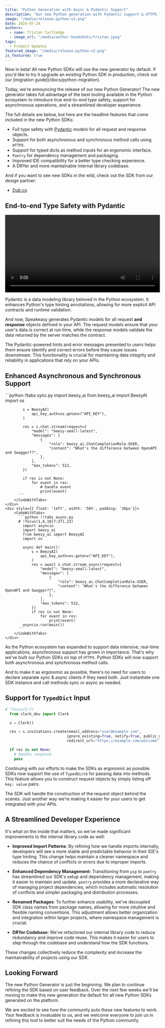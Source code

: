 ```yaml
---
title: "Python Generation with Async & Pydantic Support"
description: "Our new Python generation with Pydantic support & HTTPX."
image: "/media/release-python-v2.png"
date: 2024-07-24
authors:
  - name: Tristan Cartledge
  - image_url: "/media/author-headshots/tristan.jpeg"
tags:
  - Product Updates
featured_image: "/media/release-python-v2.png"
is_featured: true
---
```



<Callout title="Beta Availability" variant="success">
  Now in beta! All new Python SDKs will use the new generator by default. If
  you'd like to try it upgrade an existing Python SDK in production, check out
  our [migration guide](/docs/python-migration).
</Callout>

Today, we're announcing the release of our new Python Generator! The new generator takes full advantage of the best tooling available in the Python ecosystem to introduce true end-to-end type safety, support for asynchronous operations, and a streamlined developer experience.

The full details are below, but here are the headline features that come included in the new Python SDKs:

- Full type safety with [Pydantic](https://github.com/pydantic/pydantic) models for all request and response objects.
- Support for both asynchronous and synchronous method calls using `HTTPX`.
- Support for typed dicts as method inputs for an ergonomic interface.
- `Poetry` for dependency management and packaging.
- Improved IDE compatibility for a better type checking experience.
- A DRYer and more maintainable internal library codebase.

And if you want to see new SDKs in the wild, check out the SDK from our design partner:

- [Dub.co](https://github.com/dubinc/dub-python)

## End-to-end Type Safety with Pydantic

<div className="mt-10">
  <video controls={false} loop={true} autoPlay={true} width="100%">
    <source src={beezy_ide_video} type="video/mp4" />
  </video>
</div>

Pydantic is a data modeling library beloved in the Python ecosystem. It enhances Python's type hinting annotations, allowing for more explicit API contracts and runtime validation.

And now, Speakeasy generates Pydantic models for all request **and response** objects defined in your API. The request models ensure that your user's data is correct at run time, while the response models validate the data returned by the server matches the contract.

The Pydantic-powered hints and error messages presented to users helps them ensure identify and correct errors before they cause issues downstream. This functionality is crucial for maintaining data integrity and reliability in applications that rely on your APIs.

## Enhanced Asynchronous and Synchronous Support

<div style={{ width: '100%', overflow: 'auto' }}>
    <div style={{ float: 'left', width: '50%', padding: '20px'}}>
        <CodeWithTabs>
          ```python !!tabs sync.py
            import beezy_ai
            from beezy_ai import BeezyAI
            import os

            s = BeezyAI(
                api_key_auth=os.getenv("API_KEY"),
            )

            res = s.chat.stream(request={
                "model": "beezy-small-latest",
                "messages": [
                    {
                        "role": beezy_ai.ChatCompletionRole.USER,
                        "content": "What's the difference between OpenAPI and Swagger??",
                    },
                ],
                "max_tokens": 512,
            })

            if res is not None:
                for event in res:
                    # handle event
                    print(event)
          ```
        </CodeWithTabs>
    </div>
    <div style={{ float: 'left', width: '50%', padding: '20px'}}>
        <CodeWithTabs>
          ```python !!tabs async.py
          # !focus(1,6,10[7:37],23)
            import asyncio
            import beezy_ai
            from beezy_ai import BeezyAI
            import os

            async def main():
                s = BeezyAI(
                    api_key_auth=os.getenv("API_KEY"),
                )
                res = await s.chat.stream_async(request={
                    "model": "beezy-small-latest",
                    "messages": [
                        {
                            "role": beezy_ai.ChatCompletionRole.USER,
                            "content": "What's the difference between OpenAPI and Swagger??",
                        },
                    ],
                    "max_tokens": 512,
                })
                if res is not None:
                    for event in res:
                        print(event)
            asyncio.run(main())
          ```
        </CodeWithTabs>
    </div>

</div>

As the Python ecosystem has expanded to support data intensive, real-time applications, asynchronous support has grown in importance. That's why we've built our Python SDKs on top of `HTTPX`. Python SDKs will now support both asynchronous and synchronous method calls.

And to make it as ergonomic as possible, there's no need for users to declare separate sync & async clients if they need both. Just instantiate one SDK instance and call methods sync or async as needed.

## Support for `TypedDict` Input

```python main.py
# !focus(5:7)
  from clerk_dev import Clerk

  s = Clerk()

  res = s.invitations.create(email_address="user@example.com",
                            ignore_existing=True, notify=True, public_metadata={},
                            redirect_url="https://example.com/welcome")

  if res is not None:
    # handle response
    pass
```

Continuing with our efforts to make the SDKs as ergonomic as possible. SDKs now support the use of `TypedDict`s for passing data into methods. This feature allows you to construct request objects by simply listing off `key: value` pairs.

The SDK will handle the construction of the request object behind the scenes. Just another way we're making it easier for your users to get integrated with your APIs.

## A Streamlined Developer Experience

It's what on the inside that matters, so we've made significant improvements to the internal library code as well:

- **Improved Import Patterns**: By refining how we handle imports internally, developers will see a more stable and predictable behavior in their IDE's type hinting. This change helps maintain a cleaner namespace and reduces the chance of conflicts or errors due to improper imports.
- **Enhanced Dependency Management**: Transitioning from `pip` to `poetry` has streamlined our SDK's setup and dependency management, making it easier to maintain and update. `poetry` provides a more declarative way of managing project dependencies, which includes automatic resolution of conflicts and simpler packaging and distribution processes.

- **Renamed Packages**: To further enhance usability, we've decoupled SDK class names from package names, allowing for more intuitive and flexible naming conventions. This adjustment allows better organization and integration within larger projects, where namespace management is crucial.

- **DRYer Codebase**: We've refactored our internal library code to reduce redundancy and improve code reuse. This makes it easier for users to step through the codebase and understand how the SDK functions.

These changes collectively reduce the complexity and increase the maintainability of projects using our SDK.

## Looking Forward

The new Python Generator is just the beginning. We plan to continue refining the SDK based on user feedback. Over the next few weeks we'll be moving to make this new generation the default for all new Python SDKs generated on the platform.

We are excited to see how the community puts these new features to work. Your feedback is invaluable to us, and we welcome everyone to join us in refining this tool to better suit the needs of the Python community.
